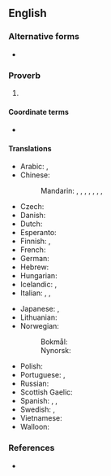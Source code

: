 ==English==

===Alternative forms===
* {{alter|en|it never rains but that it pours|when it rains, it pours}}

===Proverb===
{{en-proverb}}

# {{def|[[unfortunate|Unfortunate]] events occur in [[quantity]].}}
#: {{syn|en|misfortunes never come singly}}

====Coordinate terms====
* {{l|en|bad things come in threes}}

====Translations====
{{trans-top|unfortunate events occur in quantity}}
* Arabic: {{t|ar|هي المصائب لا تأتي فرادى}}, {{t|ar|المصائب لا تأتي فرادى}}
* Chinese:
*: Mandarin: {{t+|cmn|屋漏偏逢連夜雨}}, {{t+|cmn|屋漏偏逢连夜雨|tr=wū lòu piān féng lián yè yǔ}}, {{t+|cmn|一波未平，一波又起}}, {{t+|cmn|一波未平，一波又起|tr=yī bō wèi píng yī bō yòu qǐ}}, {{t|cmn|喝口涼水都能塞牙縫}}, {{t|cmn|喝口凉水都能塞牙缝|tr=hē kǒu liángshuǐ sài yá fèng}}, {{t+|cmn|禍不單行}}, {{t+|cmn|祸不单行|tr=huòbùdānxíng}}
* Czech: {{i|vulgar}} {{t|cs|když se to sere, tak se to sere}}
* Danish: {{t|da|en ulykke kommer sjældent alene}}
* Dutch: {{t|nl|een ongeluk komt zelden alleen}}
* Esperanto: {{t|eo|malfeliĉo malofte venas sole}}
* Finnish: {{t|fi|kaikki on vastaan, vain saha puoltaa}}, {{t|fi|ei kahta kolmannetta}}
* French: {{t+|fr|un malheur ne vient jamais seul}}
* German: {{t+|de|ein Unglück kommt selten allein}}
* Hebrew: {{t|he|צרות באות בצרורות}}
* Hungarian: {{t+|hu|a baj nem jár egyedül}}
* Icelandic: {{t+|is|sjaldan er ein báran stök}}, {{t+|is|það er ýmist of eða van}}
* Italian: {{t|it|i guai non vengono mai da soli}}, {{t|it|piove sul bagnato}}, {{t|it|al peggio non c'è mai fine}}
{{trans-mid}}
* Japanese: {{t|ja|踏んだり蹴ったり|tr=ふんだりけったり, fundari-kettari}}, {{t|ja|降れば土砂降り|tr=ふればどしゃぶり, fureba doshaburi}}
* Lithuanian: {{t|lt|bėda viena nevaikšto}}
* Norwegian:
*: Bokmål: {{t+|nb|en ulykke kommer sjelden alene}}
*: Nynorsk: {{t|nn|ei ulykke kjem sjeldan aleine}}
* Polish: {{t+|pl|nieszczęścia chodzą parami}}
* Portuguese: {{t|pt|um mal nunca vem só}}, {{t|pt|uma desgraça nunca vem sozinha}}
* Russian: {{t+|ru|пришла́ беда́ — отворя́й воро́та|lit=when the trouble comes, open the gate}}
* Scottish Gaelic: {{t|gd|nuair a thig air duine, thig air uile|lit=when it befalls one, it befalls all}}
* Spanish: {{t|es|las desgracias nunca vienen solas}}, {{t|es|cuando llueve, diluvia}}, {{t|es|llueve sobre mojado}}
* Swedish: {{t|sv|en olycka kommer sällan ensam}}, {{t|sv|när det regnar så öser det ner}}
* Vietnamese: {{t-needed|vi}}
* Walloon: {{t+|wa|on måleur ni vént måy tot seu}}
{{trans-bottom}}

===References===
* {{cite-book
|author=Gregory Y. Titelman
|title=Random House Dictionary of Popular Proverbs and Sayings
|year=1996
|ISBN=0-679-44554-4
|page=172}}

{{catlangname|en|terms with placeholder "it"}}